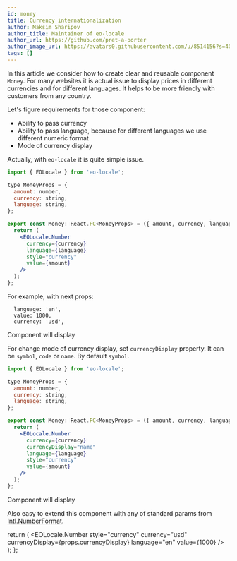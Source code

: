 ```yaml
---
id: money
title: Currency internationalization
author: Maksim Sharipov
author_title: Maintainer of eo-locale
author_url: https://github.com/pret-a-porter
author_image_url: https://avatars0.githubusercontent.com/u/8514156?s=400&v=4
tags: []
---
```



In this article we consider how to create clear and reusable component `Money`.
For many websites it is actual issue to display prices in different currencies and for different languages.
It helps to be more friendly with customers from any country.

Let's figure requirements for those component:

- Ability to pass currency
- Ability to pass language, because for different languages we use different numeric format
- Mode of currency display

Actually, with `eo-locale` it is quite simple issue.

```jsx
import { EOLocale } from 'eo-locale';

type MoneyProps = {
  amount: number,
  currency: string,
  language: string,
};

export const Money: React.FC<MoneyProps> = ({ amount, currency, language }) => {
  return (
    <EOLocale.Number
      currency={currency}
      language={language}
      style="currency"
      value={amount}
    />
  );
};
```

For example, with next props:

```
  language: 'en',
  value: 1000,
  currency: 'usd',
```

Component will display <Preview />

For change mode of currency display, set `currencyDisplay` property.
It can be `symbol`, `code` or `name`. By default `symbol`.

```jsx
import { EOLocale } from 'eo-locale';

type MoneyProps = {
  amount: number,
  currency: string,
  language: string,
};

export const Money: React.FC<MoneyProps> = ({ amount, currency, language }) => {
  return (
    <EOLocale.Number
      currency={currency}
      currencyDisplay="name"
      language={language}
      style="currency"
      value={amount}
    />
  );
};
```

Component will display <Preview currencyDisplay="name" />

Also easy to extend this component with any of standard params from [Intl.NumberFormat](https://developer.mozilla.org/en-US/docs/Web/JavaScript/Reference/Global_Objects/Intl/NumberFormat/NumberFormat).

  return (
    <Highlight>
      <EOLocale.Number
        style="currency"
        currency="usd"
        currencyDisplay={props.currencyDisplay}
        language="en"
        value={1000}
      />
    </Highlight>
  );
};

